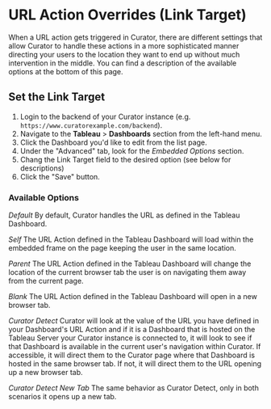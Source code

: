 # URL Action Overrides (Link Target)

When a URL action gets triggered in Curator, there are different settings that allow Curator to handle these actions in
a more sophisticated manner directing your users to the location they want to end up without much intervention in the
middle.  You can find a description of the available options at the bottom of this page.

## Set the Link Target

1. Login to the backend of your Curator instance (e.g. `https://www.curatorexample.com/backend`).
2. Navigate to the **Tableau** > **Dashboards** section from the left-hand menu.
3. Click the Dashboard you'd like to edit from the list page.
4. Under the "Advanced" tab, look for the *Embedded Options* section.
5. Chang the Link Target field to the desired option (see below for descriptions)
6. Click the "Save" button.

### Available Options

*Default*
By default, Curator handles the URL as defined in the Tableau Dashboard.

*Self*
The URL Action defined in the Tableau Dashboard will load within the embedded frame on the page keeping the user in the
same location.

*Parent*
The URL Action defined in the Tableau Dashboard will change the location of the current browser tab the user is on
navigating them away from the current page.

*Blank*
The URL Action defined in the Tableau Dashboard will open in a new browser tab.

*Curator Detect*
Curator will look at the value of the URL you have defined in your Dashboard's URL Action and if it is a Dashboard that
is hosted on the Tableau Server your Curator instance is connected to, it will look to see if that Dashboard is
available in the current user's navigation within Curator. If accessible, it will direct them to the Curator page where
that Dashboard is hosted in the same browser tab.  If not, it will direct them to the URL opening up a new browser tab.

*Curator Detect New Tab*
The same behavior as Curator Detect, only in both scenarios it opens up a new tab.

